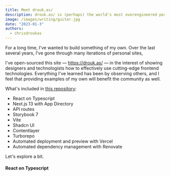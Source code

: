 ```yaml
---
title: Meet drouk.as/
description: drouk.as/ is (perhaps) the world's most overengineered personal site, and it's available on GitHub.
image: /images/writing/guitar.jpg
date: "2023-01-3"
authors:
  - chrisdroukas
---
```


For a long time, I've wanted to build something of my own. Over the last several years, I've gone through many iterations of personal sites,

I've open-sourced this site — https://drouk.as/ — in the interest of showing designers and technologists how to effectively use cutting-edge frontend technologies. Everything I've learned has been by observing others, and I feel that providing examples of my own will benefit the community as well.

What's included in [this repository](https://github.com/chrisdroukas/drouk.as):

- React on Typescript
- Next.js 13 with App Directory
- API routes
- Storybook 7
- Vite
- Shadcn UI
- Contentlayer
- Turborepo
- Automated deployment and preview with Vercel
- Automated dependency management with Renovate

Let's explore a bit.

#### React on Typescript
